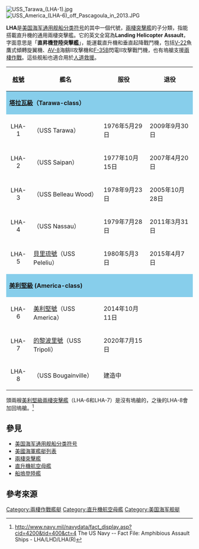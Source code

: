{{NoteTA
|1=zh-tw:貝里琉; zh-cn:佩莱利乌;
|2=zh-tw:井圍甲板; zh-cn:塢艙;
}}
[[File:USS_Tarawa_(LHA-1).jpg|thumb]]
[[File:USS_America_(LHA-6)_off_Pascagoula_in_2013.JPG|thumb]]

'''LHA'''是[[美国海军|美国海军]][[美国海军通用舰船分类符号|通用舰船分类符号]]的其中一個代號，[[兩棲突擊艦|兩棲突擊艦]]的子分類，指能搭載直升機的通用兩棲突擊艦。它的英文全寫為'''Landing Helicopter Assault'''，字面意思是「'''直昇機登陸突擊艦'''」，能運載直升機和垂直起降戰鬥機，包括[[V-22|V-22]]魚鷹式傾轉旋翼機、[[AV-8|AV-8]]海鷂II攻擊機和[[F-35|F-35B]]閃電II攻擊戰鬥機，也有塢艙支援[[兩棲作戰|兩棲作戰]]。這些舰船也適合用於[[人道救援|人道救援]]。
{| class="wikitable" border="1"
|-
! [[舷號|舷號]]
! 艦名
! 服役
! 退役
|-
| colspan="4" style="background:SkyBlue" | '''[[塔拉瓦級兩棲突擊艦|塔拉瓦級]]（Tarawa-class）'''
|-
| align="center" | LHA-1
| {{link-en|塔拉瓦號兩棲突擊艦|USS Tarawa (LHA-1)|塔拉瓦號}}（USS Tarawa）
| 1976年5月29日
| 2009年9月30日
|-
| align="center" | LHA-2
| {{link-en|賽班號兩棲突擊艦|USS Saipan (LHA-2)|賽班號}}（USS Saipan）
| 1977年10月15日
| 2007年4月20日
|-
| align="center" | LHA-3
| {{link-en|貝勒森林號兩棲突擊艦|USS Belleau Wood (LHA-3)|貝勒森林號}}（USS Belleau Wood）
| 1978年9月23日
| 2005年10月28日
|-
| align="center" | LHA-4
| {{link-en|拿騷號兩棲突擊艦|USS Nassau (LHA-4)|拿騷號}}（USS Nassau）
| 1979年7月28日
| 2011年3月31日
|-
| align="center" | LHA-5
| [[貝里琉號兩棲突擊艦|貝里琉號]]（USS Peleliu）
| 1980年5月3日
| 2015年4月7日
|-
| colspan="4" style="background:SkyBlue" | '''[[美利堅級兩棲突擊艦|美利堅級]] (America-class)'''
|-
| align="center" | LHA-6
| [[美利坚号两栖攻击舰|美利堅號]]（USS America）
| 2014年10月11日
|-
| align="center" | LHA-7
| [[的黎波里號兩棲突擊艦_(LHA-7)|的黎波里號]]（USS Tripoli）
| 2020年7月15日
| 
|-
| align="center" | LHA-8
| {{link-en|布干維爾號兩棲突擊艦|USS Bougainville (LHA-8)|布干維爾號}}（USS Bougainville）
| 建造中
| 
|}
頭兩艘[[美利堅級兩棲突擊艦|美利堅級兩棲突擊艦]]（LHA-6和LHA-7）是沒有塢艙的，之後的LHA-8會加回塢艙。<ref>http://www.navy.mil/navydata/fact_display.asp?cid=4200&tid=400&ct=4 {{Wayback|url=http://www.navy.mil/navydata/fact_display.asp?cid=4200&tid=400&ct=4 |date=20200101192313 }} The US Navy -- Fact File: Amphibious Assault Ships - LHA/LHD/LHA(R)</ref>

==參見==
*[[美国海军通用舰船分类符号|美国海军通用舰船分类符号]]
*[[美國海軍艦艇列表|美國海軍艦艇列表]]
*[[兩棲突擊艦|兩棲突擊艦]]
*[[直升機航空母艦|直升機航空母艦]]
*[[船塢登陸艦|船塢登陸艦]]

== 參考來源 ==
{{Reflist}}

{{19世紀和20世紀作戰艦隻類型|state = collapsed}}

[[Category:兩棲作戰艦艇|Category:兩棲作戰艦艇]]
[[Category:直升機航空母艦|Category:直升機航空母艦]]
[[Category:美国海军舰艇|Category:美国海军舰艇]]
